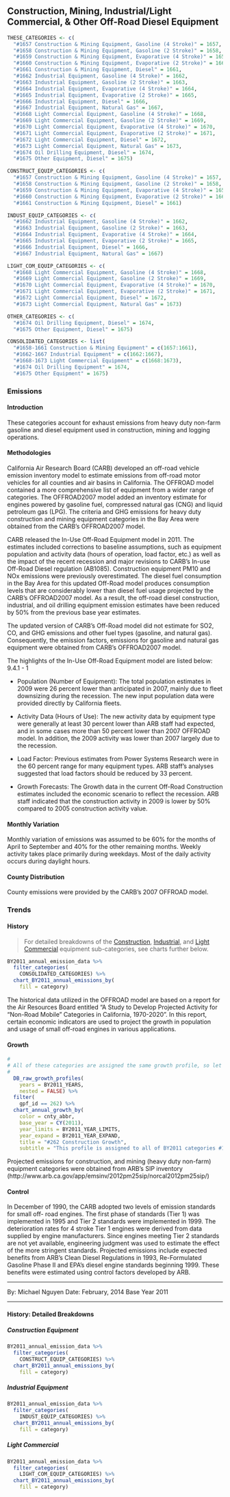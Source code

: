 ## Construction, Mining, Industrial/Light Commercial, & Other Off-Road Diesel Equipment {#mobile-offroad-diesel}

```r
THESE_CATEGORIES <- c(
  "#1657 Construction & Mining Equipment, Gasoline (4 Stroke)" = 1657,
  "#1658 Construction & Mining Equipment, Gasoline (2 Stroke)" = 1658,
  "#1659 Construction & Mining Equipment, Evaporative (4 Stroke)" = 1659,
  "#1660 Construction & Mining Equipment, Evaporative (2 Stroke)" = 1660,
  "#1661 Construction & Mining Equipment, Diesel" = 1661,
  "#1662 Industrial Equipment, Gasoline (4 Stroke)" = 1662,
  "#1663 Industrial Equipment, Gasoline (2 Stroke)" = 1663,
  "#1664 Industrial Equipment, Evaporative (4 Stroke)" = 1664,
  "#1665 Industrial Equipment, Evaporative (2 Stroke)" = 1665,
  "#1666 Industrial Equipment, Diesel" = 1666,
  "#1667 Industrial Equipment, Natural Gas" = 1667,
  "#1668 Light Commercial Equipment, Gasoline (4 Stroke)" = 1668,
  "#1669 Light Commercial Equipment, Gasoline (2 Stroke)" = 1669,
  "#1670 Light Commercial Equipment, Evaporative (4 Stroke)" = 1670,
  "#1671 Light Commercial Equipment, Evaporative (2 Stroke)" = 1671,
  "#1672 Light Commercial Equipment, Diesel" = 1672,
  "#1673 Light Commercial Equipment, Natural Gas" = 1673,
  "#1674 Oil Drilling Equipment, Diesel" = 1674,
  "#1675 Other Equipment, Diesel" = 1675)

CONSTRUCT_EQUIP_CATEGORIES <- c(
  "#1657 Construction & Mining Equipment, Gasoline (4 Stroke)" = 1657,
  "#1658 Construction & Mining Equipment, Gasoline (2 Stroke)" = 1658,
  "#1659 Construction & Mining Equipment, Evaporative (4 Stroke)" = 1659,
  "#1660 Construction & Mining Equipment, Evaporative (2 Stroke)" = 1660,
  "#1661 Construction & Mining Equipment, Diesel" = 1661)

INDUST_EQUIP_CATEGORIES <- c(
  "#1662 Industrial Equipment, Gasoline (4 Stroke)" = 1662,
  "#1663 Industrial Equipment, Gasoline (2 Stroke)" = 1663,
  "#1664 Industrial Equipment, Evaporative (4 Stroke)" = 1664,
  "#1665 Industrial Equipment, Evaporative (2 Stroke)" = 1665,
  "#1666 Industrial Equipment, Diesel" = 1666,
  "#1667 Industrial Equipment, Natural Gas" = 1667)

LIGHT_COM_EQUIP_CATEGORIES <- c(
  "#1668 Light Commercial Equipment, Gasoline (4 Stroke)" = 1668,
  "#1669 Light Commercial Equipment, Gasoline (2 Stroke)" = 1669,
  "#1670 Light Commercial Equipment, Evaporative (4 Stroke)" = 1670,
  "#1671 Light Commercial Equipment, Evaporative (2 Stroke)" = 1671,
  "#1672 Light Commercial Equipment, Diesel" = 1672,
  "#1673 Light Commercial Equipment, Natural Gas" = 1673)

OTHER_CATEGORIES <- c(
  "#1674 Oil Drilling Equipment, Diesel" = 1674,
  "#1675 Other Equipment, Diesel" = 1675)

CONSOLIDATED_CATEGORIES <- list(
  "#1658-1661 Construction & Mining Equipment" = c(1657:1661),
  "#1662-1667 Industrial Equipment" = c(1662:1667),
  "#1668-1673 Light Commercial Equipment" = c(1668:1673),
  "#1674 Oil Drilling Equipment" = 1674,
  "#1675 Other Equipment" = 1675)
```

### Emissions

#### Introduction {-}

These categories account for exhaust emissions from heavy duty non-farm gasoline and diesel equipment used in construction, mining and logging operations.

#### Methodologies {-}

California Air Research Board (CARB) developed an off-road vehicle emission inventory model to estimate emissions from off-road motor vehicles for all counties and air basins in California. The OFFROAD model contained a more comprehensive list of equipment from a wider range of categories. The OFFROAD2007 model added an inventory estimate for engines powered by gasoline fuel, compressed natural gas (CNG) and liquid petroleum gas (LPG).
The criteria and GHG emissions for heavy duty construction and mining equipment categories in the Bay Area were obtained from the CARB’s OFFROAD2007 model.

CARB released the In-Use Off-Road Equipment model in 2011. The estimates included corrections to baseline assumptions, such as equipment population and activity data (hours of operation, load factor, etc.) as well as the impact of the recent recession and major revisions to CARB’s In-use Off-Road Diesel regulation (AB1085). Construction equipment PM10 and NOx emissions were previously overestimated. The diesel fuel consumption in the Bay Area for this updated Off-Road model produces consumption levels that are considerably lower than diesel fuel usage projected by the CARB’s OFFROAD2007 model. As a result, the off-road diesel construction, industrial, and oil drilling equipment emission estimates have been reduced by 50% from the previous base year estimates.

The updated version of CARB’s Off-Road model did not estimate for SO2, CO, and GHG emissions and other fuel types (gasoline, and natural gas). Consequently, the emission factors, emissions for gasoline and natural gas equipment were obtained from CARB’s OFFROAD2007 model.

The highlights of the In-Use Off-Road Equipment model are listed below: 9.4.1 - 1

- Population (Number of Equipment): The total population estimates in 2009 were 26 percent lower than anticipated in 2007, mainly due to fleet downsizing during the recession. The new input population data were provided directly by California fleets.

- Activity Data (Hours of Use): The new activity data by equipment type were generally at least 30 percent lower than ARB staff had expected, and in some cases more than 50 percent lower than 2007 OFFROAD model. In addition, the 2009 activity was lower than 2007 largely due to the recession.

- Load Factor: Previous estimates from Power Systems Research were in the 60 percent range for many equipment types. ARB staff’s analyses suggested that load factors should be reduced by 33 percent.

- Growth Forecasts: The Growth data in the current Off-Road Construction estimates included the economic scenario to reflect the recession. ARB staff indicated that the construction activity in 2009 is lower by 50% compared to 2005 construction activity value.

#### Monthly Variation {-}

Monthly variation of emissions was assumed to be 60% for the months of April to September and 40% for the other remaining months. Weekly activity takes place primarily during weekdays. Most of the daily activity occurs during daylight hours.

#### County Distribution {-}

County emissions were provided by the CARB’s 2007 OFFROAD model.

### Trends

#### History {-}

> For detailed breakdowns of the [Construction](#mobile-offroad-diesel-construct-equip), [Industrial](#mobile-offroad-diesel-indust-equip), and [Light Commercial](#mobile-offroad-diesel-light-com-equip) equipment sub-categories, see charts further below.

```r
BY2011_annual_emission_data %>%
  filter_categories(
    CONSOLIDATED_CATEGORIES) %>%
  chart_BY2011_annual_emissions_by(
    fill = category) 
```

The historical data utilized in the OFFROAD model are based on a report for the Air Resources Board entitled “A Study to Develop Projected Activity for “Non-Road Mobile” Categories in California, 1970-2020”. In this report, certain economic indicators are used to project the growth in population and usage of small off-road engines in various applications.

#### Growth {-}

```r
#
# All of these categories are assigned the same growth profile, so let's just plot that.
#
  DB_raw_growth_profiles(
    years = BY2011_YEARS, 
    nested = FALSE) %>%
  filter(
    gpf_id == 262) %>%
  chart_annual_growth_by(
    color = cnty_abbr,
    base_year = CY(2011),
    year_limits = BY2011_YEAR_LIMITS,
    year_expand = BY2011_YEAR_EXPAND,
    title = "#262 Construction Growth",
    subtitle = "This profile is assigned to all of BY2011 categories #1657 through #1675.") 
```

Projected emissions for construction, and mining (heavy duty non-farm) equipment categories were obtained from ARB’s SIP inventory (http://www.arb.ca.gov/app/emsinv/2012pm25sip/norcal2012pm25sip/)

#### Control {-}

In December of 1990, the CARB adopted two levels of emission standards for small off- road engines. The first phase of standards (Tier 1) was implemented in 1995 and Tier 2 standards were implemented in 1999. The deterioration rates for 4 stroke Tier 1 engines were derived from data supplied by engine manufacturers. Since engines meeting Tier 2 standards are not yet available, engineering judgment was used to estimate the effect of the more stringent standards.
Projected emissions include expected benefits from ARB's Clean Diesel Regulations in 1993, Re-Formulated Gasoline Phase II and EPA’s diesel engine standards beginning 1999. These benefits were estimated using control factors developed by ARB.

***

By: Michael Nguyen 
Date: February, 2014 
Base Year 2011

***

#### History: Detailed Breakdowns {-}

##### Construction Equipment {- #mobile-offroad-diesel-construct-equip}

```r
BY2011_annual_emission_data %>%
  filter_categories(
    CONSTRUCT_EQUIP_CATEGORIES) %>%
  chart_BY2011_annual_emissions_by(
    fill = category) 
```

##### Industrial Equipment {- #mobile-offroad-diesel-indust-equip}

```r
BY2011_annual_emission_data %>%
  filter_categories(
    INDUST_EQUIP_CATEGORIES) %>%
  chart_BY2011_annual_emissions_by(
    fill = category) 
```

##### Light Commercial {- #mobile-offroad-diesel-light-com-equip}

```r
BY2011_annual_emission_data %>%
  filter_categories(
    LIGHT_COM_EQUIP_CATEGORIES) %>%
  chart_BY2011_annual_emissions_by(
    fill = category) 
```
